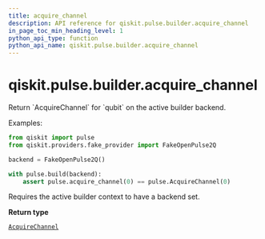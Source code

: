 ```yaml
---
title: acquire_channel
description: API reference for qiskit.pulse.builder.acquire_channel
in_page_toc_min_heading_level: 1
python_api_type: function
python_api_name: qiskit.pulse.builder.acquire_channel
---
```


# qiskit.pulse.builder.acquire\_channel

<Function id="qiskit.pulse.builder.acquire_channel" isDedicatedPage={true} github="https://github.com/qiskit/qiskit/tree/stable/0.21/qiskit/pulse/builder.py" signature="acquire_channel(qubit)">
  Return `AcquireChannel` for `qubit` on the active builder backend.

  Examples:

  ```python
  from qiskit import pulse
  from qiskit.providers.fake_provider import FakeOpenPulse2Q

  backend = FakeOpenPulse2Q()

  with pulse.build(backend):
      assert pulse.acquire_channel(0) == pulse.AcquireChannel(0)
  ```

  <Admonition title="Note" type="note">
    Requires the active builder context to have a backend set.
  </Admonition>

  **Return type**

  [`AcquireChannel`](qiskit.pulse.channels.AcquireChannel "qiskit.pulse.channels.AcquireChannel")
</Function>

